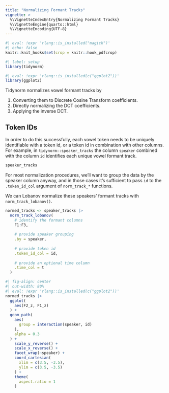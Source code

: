 ```yaml
---
title: "Normalizing Formant Tracks"
vignette: >
  %\VignetteIndexEntry{Normalizing Formant Tracks}
  %\VignetteEngine{quarto::html}
  %\VignetteEncoding{UTF-8}
---
```


```r
#| eval: !expr 'rlang::is_installed("magick")'
#| echo: false
knitr::knit_hooks$set(crop = knitr::hook_pdfcrop)
```

```r
#| label: setup
library(tidynorm)
```

```r
#| eval: !expr 'rlang::is_installed(c("ggplot2"))'
library(ggplot2)
```

Tidynorm normalizes vowel formant tracks by

1.  Converting them to Discrete Cosine Transform coefficients.
2.  Directly normalizing the DCT coefficients.
3.  Applying the inverse DCT.

## Token IDs

In order to do this successfully, each vowel token needs to be uniquely identifiable with a token id, or a token id in combination with other columns.
For example, in `tidynorm::speaker_tracks` the column `speaker` combined with the column `id` identifies each unique vowel formant track.

```r
speaker_tracks
```

For most normalization procedures, we'll want to group the data by the speaker column anyway, and in those cases it's sufficient to pass `id` to the `.token_id_col` argument of `norm_track_*` functions.

We can Lobanov normalize these speakers' formant tracks with `norm_track_lobanov()`.

```r
normed_tracks <- speaker_tracks |> 
  norm_track_lobanov(
    # identify the formant columns
    F1:F3,
    
    # provide speaker grouping
    .by = speaker,
    
    # provide token id
    .token_id_col = id,
    
    # provide an optional time column
    .time_col = t
  )
```

```r
#| fig-align: center
#| out-width: 80%
#| eval: !expr 'rlang::is_installed(c("ggplot2"))'
normed_tracks |> 
  ggplot(
    aes(F2_z, F1_z)
  ) +
  geom_path(
    aes(
      group = interaction(speaker, id)
    ),
    alpha = 0.3
  ) +
    scale_y_reverse() +
    scale_x_reverse() +
    facet_wrap(~speaker) +
    coord_cartesian(
      xlim = c(3.5, -3.5),
      ylim = c(3.5, -3.5)
    ) +
    theme(
      aspect.ratio = 1
    )

```
